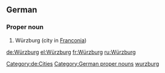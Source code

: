 {{wikipedia}}
{{wikipedia|lang=de}}
==German==

===Proper noun===
{{head|de}}

# Würzburg (city in [[Franconia]])

[[Category:de:Cities]]
[[Category:German proper nouns]]
[[Category:English terms spelled with Ü|wurzburg]]

[[de:Würzburg]]
[[el:Würzburg]]
[[fr:Würzburg]]
[[ru:Würzburg]]